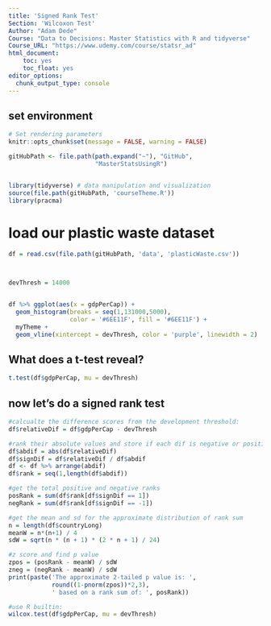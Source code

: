 ```yaml
---
title: 'Signed Rank Test'
Section: 'Wilcoxon Test'
Author: "Adam Dede"
Course: "Data to Decisions: Master Statistics with R and tidyverse"
Course_URL: "https://www.udemy.com/course/statsr_ad" 
html_document:
    toc: yes
    toc_float: yes
editor_options:
  chunk_output_type: console
---
```



## set environment

```r

# Set rendering parameters
knitr::opts_chunk$set(message = FALSE, warning = FALSE)

gitHubPath <- file.path(path.expand("~"), "GitHub", 
                        "MasterStatsUsingR")


library(tidyverse) # data manipulation and visualization
source(file.path(gitHubPath, 'courseTheme.R'))
library(pracma)

```

# load our plastic waste dataset

```r

df = read.csv(file.path(gitHubPath, 'data', 'plasticWaste.csv'))



devThresh = 14000


df %>% ggplot(aes(x = gdpPerCap)) + 
  geom_histogram(breaks = seq(1,131000,5000),
                 color = '#6EE11F', fill = '#6EE11F') + 
  myTheme + 
  geom_vline(xintercept = devThresh, color = 'purple', linewidth = 2)

```

## What does a t-test reveal? 

```r

t.test(df$gdpPerCap, mu = devThresh)

```

## now let's do a signed rank test

```r

#calcualte the difference scores from the development threshold: 
df$relativeDif = df$gdpPerCap - devThresh

#rank their absolute values and store if each dif is negative or positive
df$abdif = abs(df$relativeDif)
df$signDif = df$relativeDif / df$abdif
df <- df %>% arrange(abdif)
df$rank = seq(1,length(df$abdif))

#get the total positive and negative ranks
posRank = sum(df$rank[df$signDif == 1])
negRank = sum(df$rank[df$signDif == -1])

#get the mean and sd for the approximate distribution of rank sum
n = length(df$countryLong)
meanW = n*(n+1) / 4
sdW = sqrt(n * (n + 1) * (2 * n + 1) / 24)

#z score and find p value
zpos = (posRank - meanW) / sdW
zneg = (negRank - meanW) / sdW
print(paste('The approximate 2-tailed p value is: ', 
            round((1-pnorm(zpos))*2,3), 
            ' based on a rank sum of: ', posRank))

#use R builtin: 
wilcox.test(df$gdpPerCap, mu = devThresh)

```